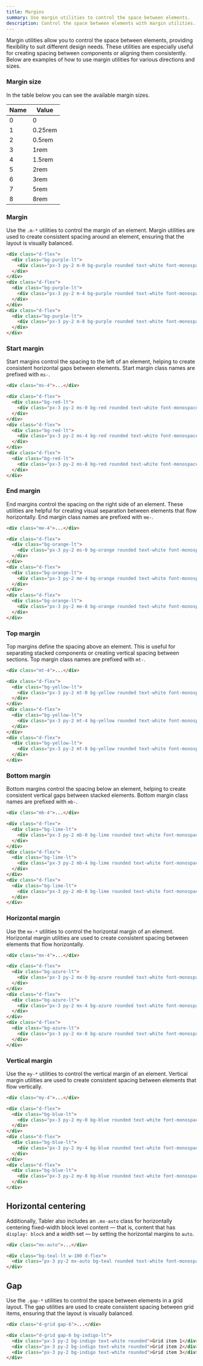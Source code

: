 ```yaml
---
title: Margins
summary: Use margin utilities to control the space between elements.
description: Control the space between elements with margin utilities.
---
```


Margin utilities allow you to control the space between elements, providing flexibility to suit different design needs. These utilities are especially useful for creating spacing between components or aligning them consistently. Below are examples of how to use margin utilities for various directions and sizes.


### Margin size

In the table below you can see the available margin sizes.

Name|Value
-|-
0|0
1|0.25rem
2|0.5rem
3|1rem
4|1.5rem
5|2rem
6|3rem
7|5rem
8|8rem


### Margin

Use the `.m-*` utilities to control the margin of an element. Margin utilities are used to create consistent spacing around an element, ensuring that the layout is visually balanced.

```html example hide-code centered separated vertical
<div class="d-flex">
  <div class="bg-purple-lt">
    <div class="px-3 py-2 m-0 bg-purple rounded text-white font-monospace">.m-0</div>
  </div>
</div>
<div class="d-flex">
  <div class="bg-purple-lt">
    <div class="px-3 py-2 m-4 bg-purple rounded text-white font-monospace">.m-4</div>
  </div>
</div>
<div class="d-flex">
  <div class="bg-purple-lt">
    <div class="px-3 py-2 m-8 bg-purple rounded text-white font-monospace">.m-8</div>
  </div>
</div>
```

### Start margin

Start margins control the spacing to the left of an element, helping to create consistent horizontal gaps between elements. Start margin class names are prefixed with `ms-`.

```html
<div class="ms-4">...</div>
```

```html example hide-code centered separated vertical
<div class="d-flex">
  <div class="bg-red-lt">
    <div class="px-3 py-2 ms-0 bg-red rounded text-white font-monospace">.ms-0</div>
  </div>
</div>
<div class="d-flex">
  <div class="bg-red-lt">
    <div class="px-3 py-2 ms-4 bg-red rounded text-white font-monospace">.ms-4</div>
  </div>
</div>
<div class="d-flex">
  <div class="bg-red-lt">
    <div class="px-3 py-2 ms-8 bg-red rounded text-white font-monospace">.ms-8</div>
  </div>
</div>
```

### End margin

End margins control the spacing on the right side of an element. These utilities are helpful for creating visual separation between elements that flow horizontally. End margin class names are prefixed with `me-`.

```html
<div class="me-4">...</div>
```

```html example hide-code centered separated vertical
<div class="d-flex">
  <div class="bg-orange-lt">
    <div class="px-3 py-2 ms-0 bg-orange rounded text-white font-monospace">.me-0</div>
  </div>
</div>
<div class="d-flex">
  <div class="bg-orange-lt">
    <div class="px-3 py-2 me-4 bg-orange rounded text-white font-monospace">.me-4</div>
  </div>
</div>
<div class="d-flex">
  <div class="bg-orange-lt">
    <div class="px-3 py-2 me-8 bg-orange rounded text-white font-monospace">.me-8</div>
  </div>
</div>
```

### Top margin

Top margins define the spacing above an element. This is useful for separating stacked components or creating vertical spacing between sections. Top margin class names are prefixed with `mt-`.

```html
<div class="mt-4">...</div>
```

```html example hide-code centered separated vertical
<div class="d-flex">
  <div class="bg-yellow-lt">
    <div class="px-3 py-2 mt-0 bg-yellow rounded text-white font-monospace">.mt-0</div>
  </div>
</div>
<div class="d-flex">
  <div class="bg-yellow-lt">
    <div class="px-3 py-2 mt-4 bg-yellow rounded text-white font-monospace">.mt-4</div>
  </div>
</div>
<div class="d-flex">
  <div class="bg-yellow-lt">
    <div class="px-3 py-2 mt-8 bg-yellow rounded text-white font-monospace">.mt-8</div>
  </div>
</div>
```

### Bottom margin

Bottom margins control the spacing below an element, helping to create consistent vertical gaps between stacked elements. Bottom margin class names are prefixed with `mb-`.

```html
<div class="mb-4">...</div>
```

```html example hide-code centered separated vertical
<div class="d-flex">
  <div class="bg-lime-lt">
    <div class="px-3 py-2 mb-0 bg-lime rounded text-white font-monospace">.mb-0</div>
  </div>
</div>
<div class="d-flex">
  <div class="bg-lime-lt">
    <div class="px-3 py-2 mb-4 bg-lime rounded text-white font-monospace">.mb-4</div>
  </div>
</div>
<div class="d-flex">
  <div class="bg-lime-lt">
    <div class="px-3 py-2 mb-8 bg-lime rounded text-white font-monospace">.mb-8</div>
  </div>
</div>
```

### Horizontal margin

Use the `mx-*` utilities to control the horizontal margin of an element. Horizontal margin utilities are used to create consistent spacing between elements that flow horizontally.

```html
<div class="mx-4">...</div>
```

```html example hide-code centered separated vertical
<div class="d-flex">
  <div class="bg-azure-lt">
    <div class="px-3 py-2 mx-0 bg-azure rounded text-white font-monospace">.mx-0</div>
  </div>
</div>
<div class="d-flex">
  <div class="bg-azure-lt">
    <div class="px-3 py-2 mx-4 bg-azure rounded text-white font-monospace">.mx-4</div>
  </div>
</div>
<div class="d-flex">
  <div class="bg-azure-lt">
    <div class="px-3 py-2 mx-8 bg-azure rounded text-white font-monospace">.mx-8</div>
  </div>
</div>
```


### Vertical margin

Use the `my-*` utilities to control the vertical margin of an element. Vertical margin utilities are used to create consistent spacing between elements that flow vertically.

```html
<div class="my-4">...</div>
```

```html example hide-code centered separated vertical
<div class="d-flex">
  <div class="bg-blue-lt">
    <div class="px-3 py-2 my-0 bg-blue rounded text-white font-monospace">.my-0</div>
  </div>
</div>
<div class="d-flex">
  <div class="bg-blue-lt">
    <div class="px-3 py-2 my-4 bg-blue rounded text-white font-monospace">.my-4</div>
  </div>
</div>
<div class="d-flex">
  <div class="bg-blue-lt">
    <div class="px-3 py-2 my-8 bg-blue rounded text-white font-monospace">.my-8</div>
  </div>
</div>
```

## Horizontal centering

Additionally, Tabler also includes an `.mx-auto` class for horizontally centering fixed-width block level content — that is, content that has `display: block` and a width set — by setting the horizontal margins to `auto`.

```html
<div class="mx-auto">...</div>
```

```html example hide-code centered vertical
<div class="bg-teal-lt w-100 d-flex">
  <div class="px-3 py-2 mx-auto bg-teal rounded text-white font-monospace">.mx-auto</div>
</div>
```

## Gap

Use the `.gap-*` utilities to control the space between elements in a grid layout. The gap utilities are used to create consistent spacing between grid items, ensuring that the layout is visually balanced.

```html
<div class="d-grid gap-6">...</div>
```

```html example 
<div class="d-grid gap-6 bg-indigo-lt">
  <div class="px-3 py-2 bg-indigo text-white rounded">Grid item 1</div>
  <div class="px-3 py-2 bg-indigo text-white rounded">Grid item 2</div>
  <div class="px-3 py-2 bg-indigo text-white rounded">Grid item 3</div>
</div>
```
